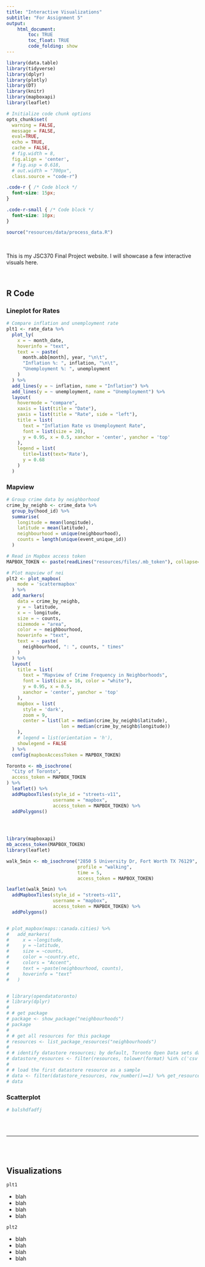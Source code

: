 ```yaml
---
title: "Interactive Visualizations"
subtitle: "For Assignment 5"
output: 
    html_document:
        toc: TRUE
        toc_float: TRUE
        code_folding: show
---
```


```r
library(data.table)
library(tidyverse)
library(dplyr)
library(plotly)
library(DT)
library(knitr)
library(mapboxapi)
library(leaflet)

# Initialize code chunk options
opts_chunk$set(
  warning = FALSE,
  message = FALSE,
  eval=TRUE,
  echo = TRUE,
  cache = FALSE,
  # fig.width = 8, 
  fig.align = 'center',
  # fig.asp = 0.618,
  # out.width = "700px",
  class.source = "code-r")
```

```css
.code-r { /* Code block */
  font-size: 15px;
}

.code-r-small { /* Code block */
  font-size: 10px;
}
```



```r
source("resources/data/process_data.R")
```
<br>

This is my JSC370 Final Project website. I will showcase a few interactive visuals here.

<br>



## R Code {.tabset}

### Lineplot for Rates

```r
# Compare inflation and unemployment rate
plt1 <- rate_data %>% 
  plot_ly(
    x = ~ month_date,
    hoverinfo = "text",
    text = ~ paste(
      month.abb[month], year, "\n\t",
      "Inflation %: ", inflation, "\n\t",
      "Unemployment %: ", unemployment
    )
  ) %>% 
  add_lines(y = ~ inflation, name = "Inflation") %>% 
  add_lines(y = ~ unemployment, name = "Unemployment") %>% 
  layout(
    hovermode = "compare",
    xaxis = list(title = "Date"),
    yaxis = list(title = "Rate", side = "left"),
    title = list(
      text = "Inflation Rate vs Unemployment Rate",
      font = list(size = 20),
      y = 0.95, x = 0.5, xanchor = 'center', yanchor = 'top'
    ),
    legend = list(
      title=list(text='Rate'),
      y = 0.68
    )
  )
```



### Mapview
```r
# Group crime data by neighborhood
crime_by_neighb <- crime_data %>% 
  group_by(hood_id) %>% 
  summarise(
    longitude = mean(longitude),
    latitude = mean(latitude),
    neighbourhood = unique(neighbourhood),
    counts = length(unique(event_unique_id))
  )

# Read in Mapbox access token
MAPBOX_TOKEN <- paste(readLines("resources/files/.mb_token"), collapse="") 

# Plot mapview of nei
plt2 <- plot_mapbox(
    mode = 'scattermapbox'
  ) %>%
  add_markers(
    data = crime_by_neighb,
    y = ~ latitude,
    x = ~ longitude,
    size = ~ counts,
    sizemode = "area",
    color = ~ neighbourhood,
    hoverinfo = "text",
    text = ~ paste(
      neighbourhood, ": ", counts, " times"
    )
  ) %>% 
  layout(
    title = list(
      text = "Mapview of Crime Frequency in Neighborhoods",
      font = list(size = 16, color = "white"),
      y = 0.95, x = 0.5,
      xanchor = 'center', yanchor = 'top'
    ),
    mapbox = list(
      style = 'dark',
      zoom = 9,
      center = list(lat = median(crime_by_neighb$latitude),
                    lon = median(crime_by_neighb$longitude))
    ),
    # legend = list(orientation = 'h'),
    showlegend = FALSE
  ) %>% 
  config(mapboxAccessToken = MAPBOX_TOKEN)
```


```r

Toronto <- mb_isochrone(
  "City of Toronto",
  access_token = MAPBOX_TOKEN
) %>% 
  leaflet() %>%
  addMapboxTiles(style_id = "streets-v11",
                 username = "mapbox",
                 access_token = MAPBOX_TOKEN) %>%
  addPolygons()
  



library(mapboxapi)
mb_access_token(MAPBOX_TOKEN)
library(leaflet)

walk_5min <- mb_isochrone("2850 S University Dr, Fort Worth TX 76129",
                          profile = "walking",
                          time = 5,
                          access_token = MAPBOX_TOKEN)

leaflet(walk_5min) %>%
  addMapboxTiles(style_id = "streets-v11",
                 username = "mapbox",
                 access_token = MAPBOX_TOKEN) %>%
  addPolygons()


# plot_mapbox(maps::canada.cities) %>%
#   add_markers(
#     x = ~longitude, 
#     y = ~latitude, 
#     size = ~counts, 
#     color = ~country.etc,
#     colors = "Accent",
#     text = ~paste(neighbourhood, counts),
#     hoverinfo = "text"
#   )


# library(opendatatoronto)
# library(dplyr)
# 
# # get package
# package <- show_package("neighbourhoods")
# package
# 
# # get all resources for this package
# resources <- list_package_resources("neighbourhoods")
# 
# # identify datastore resources; by default, Toronto Open Data sets datastore resource format to CSV for non-geospatial and GeoJSON for geospatial resources
# datastore_resources <- filter(resources, tolower(format) %in% c('csv', 'geojson'))
# 
# # load the first datastore resource as a sample
# data <- filter(datastore_resources, row_number()==1) %>% get_resource()
# data

```


### Scatterplot
```r
# balshdfadfj
```



## {- .unlisted}
<br>
<hr>
<br>
<br>

## Visualizations


```r
plt1
```


- blah
- blah
- blah
- blah

```r
plt2
```


- blah
- blah
- blah
- blah

```r

```


<br>

<br>
<br>